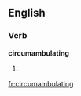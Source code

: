 
==English==

===Verb===
'''circumambulating'''

# {{present participle of|[[circumambulate]]}}

[[fr:circumambulating]]